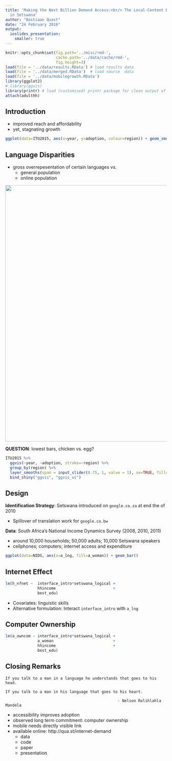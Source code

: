 ```yaml
---
title: 'Making the Next Billion Demand Access:<br/> The Local-Content Effect of `google.co.za`
  in Setswana'
author: "Bastiaan Quast"
date: "24 February 2016"
output:
  ioslides_presentation:
    smaller: true
---
```


```r
knitr::opts_chunk$set(fig.path='../misc/rmd-',
                      cache.path='../data/cache/rmd-',
                      fig.height=3)
load(file = '../data/results.RData') # load results data
load(file = '../data/merged.RData')  # load source  data
load(file = '../data/mobilegrowth.RData')
library(ggplot2)
# library(ggvis)
library(printr) # load (customised) printr package for clean output of lm()
attach(adulthh)
```

## Introduction

* improved reach and affordability
* yet, stagnating growth

```r
ggplot(data=ITU2015, aes(x=year, y=adoption, colour=region)) + geom_smooth(se=FALSE)
```

## Language Disparities

* gross overrepesentation of certain languages vs.
    * general population
    * online population

<img src='../misc/NativeSpeakersWebContent.png' width='800px' />

**QUESTION**: lowest bars, chicken vs. egg?

```r
ITU2015 %>%
  ggvis(~year, ~adoption, stroke=~region) %>%
  group_by(region) %>%
  layer_smooths(span = input_slider(0.75, 1, value = 1), se=TRUE, fill=~region) %>%
  bind_shiny("ggvis", "ggvis_ui")

```

## Design

**Identification Strategy**: Setswana introduced on `google.co.za` at end the of 2010

  * Spillover of translation work for `google.co.bw`
  
**Data**: South Africa's National Income Dynamics Survey (2008, 2010, 2011)

  * around 10,000 households; 50,000 adults; 10,000 Setswana speakers
  * cellphones; computers; internet access and expenditure

```r
ggplot(data=NIDS, aes(x=a_lng, fill=a_woman)) + geom_bar()
```

## Internet Effect

```r
lm(h_nfnet ~  interface_intro*setswana_logical + 
              hhincome             			   + 
              best_edu)
```

* Covariates: linguistic skills
* Alternative formulation: Interact `interface_intro` with `a_lng`

## Computer Ownership

```r
lm(a_owncom ~ interface_intro*setswana_logical + 
              a_woman              			   + 
              hhincome             			   + 
              best_edu)
```

## Closing Remarks

    If you talk to a man in a language he understands that goes to his head.
    
    If you talk to a man in his language that goes to his heart.
    
                                                     - Nelson Rolihlahla Mandela

* accessibility improves adoption
* observed long term commitment: computer ownership
* mobile needs directly visible link
* available online: http://qua.st/internet-demand
    * data
    * code
    * paper
    * presentation




